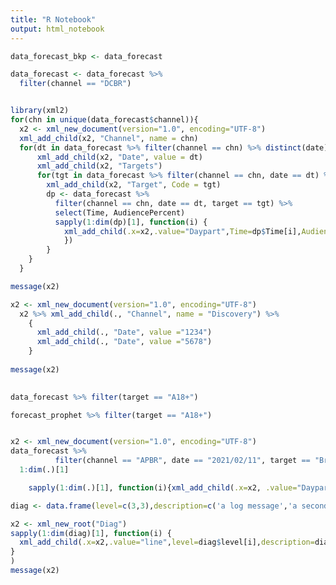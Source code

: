 ---
title: "R Notebook"
output: html_notebook
---

```{r xml2 working in progress}

data_forecast_bkp <- data_forecast

data_forecast <- data_forecast %>% 
  filter(channel == "DCBR")


library(xml2)
for(chn in unique(data_forecast$channel)){
  x2 <- xml_new_document(version="1.0", encoding="UTF-8")
  xml_add_child(x2, "Channel", name = chn) 
  for(dt in data_forecast %>% filter(channel == chn) %>% distinct(date) %>% pull){
      xml_add_child(x2, "Date", value = dt)
      xml_add_child(x2, "Targets")
      for(tgt in data_forecast %>% filter(channel == chn, date == dt) %>% distinct(target) %>% pull){
        xml_add_child(x2, "Target", Code = tgt)
        dp <- data_forecast %>% 
          filter(channel == chn, date == dt, target == tgt) %>% 
          select(Time, AudiencePercent) 
          sapply(1:dim(dp)[1], function(i) {
            xml_add_child(.x=x2,.value="Daypart",Time=dp$Time[i],AudiencePercent=dp$AudiencePercent[i])
            })
        }
    }
  }

message(x2)


```

```{r}
x2 <- xml_new_document(version="1.0", encoding="UTF-8")
  x2 %>% xml_add_child(., "Channel", name = "Discovery") %>% 
    {
      xml_add_child(., "Date", value ="1234")
      xml_add_child(., "Date", value ="5678")
    } 
  
message(x2) 
  

data_forecast %>% filter(target == "A18+")

forecast_prophet %>% filter(target == "A18+")


x2 <- xml_new_document(version="1.0", encoding="UTF-8")
data_forecast %>% 
          filter(channel == "APBR", date == "2021/02/11", target == "Brazil A18-49 HM") %>% 
  1:dim(.)[1]

    sapply(1:dim(.)[1], function(i){xml_add_child(.x=x2, .value="Daypart", Time=.$Time[i], AudiencePercent=.$AudiencePercent[i])})


```

```{r}

diag <- data.frame(level=c(3,3),description=c('a log message','a second log message'),stringsAsFactors = F)

x2 <- xml_new_root("Diag")
sapply(1:dim(diag)[1], function(i) {
  xml_add_child(.x=x2,.value="line",level=diag$level[i],description=diag$description[i])
}
)
message(x2)


```

